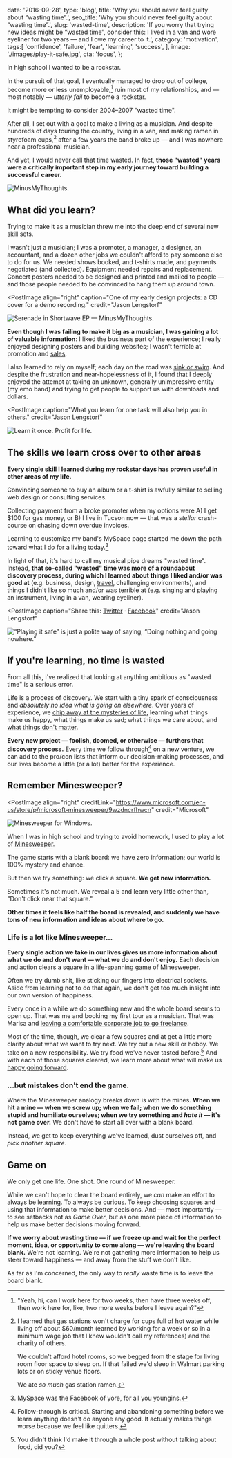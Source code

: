   date: '2016-09-28',
  type: 'blog',
  title: 'Why you should never feel guilty about “wasting time”.',
  seo_title: 'Why you should never feel guilty about “wasting time”.',
  slug: 'wasted-time',
  description: 'If you worry that trying new ideas might be “wasted time”, consider this: I lived in a van and wore eyeliner for two years — and I owe my career to it.',
  category: 'motivation',
  tags:[
    'confidence',
    'failure',
    'fear',
    'learning',
    'success',
  ],
  image: './images/play-it-safe.jpg',
  cta: 'focus',
};

In high school I wanted to be a rockstar.

In the pursuit of that goal, I eventually managed to drop out of college, become more or less unemployable,[^unemployable] ruin most of my relationships, and — most notably — _utterly fail_ to become a rockstar.

[^unemployable]:
    "Yeah, hi, can I work here for two weeks, then have three weeks off, then work here for, like, two more weeks before I leave again?"

It might be tempting to consider 2004–2007 "wasted time".

After all, I set out with a goal to make a living as a musician. And despite hundreds of days touring the country, living in a van, and making ramen in styrofoam cups,[^broke] after a few years the band broke up — and I was nowhere near a professional musician.

[^broke]:
    I learned that gas stations won't charge for cups full of hot water while living off about $60/month (earned by working for a week or so in a minimum wage job that I knew wouldn't call my references) and the charity of others.

    We couldn't afford hotel rooms, so we begged from the stage for living room floor space to sleep on. If that failed we'd sleep in Walmart parking lots or on sticky venue floors.

    We ate _so much_ gas station ramen.

And yet, I would never call that time wasted. In fact, **those "wasted" years were a critically important step in my early journey toward building a successful career.**

<PostImage creditLink="http://tysonvick.com" credit="Tyson Vick">

  ![MinusMyThoughts.](./images/minusmythoughts.jpg)

</PostImage>

## What did you learn?

Trying to make it as a musician threw me into the deep end of several new skill sets.

I wasn't just a musician; I was a promoter, a manager, a designer, an accountant, and a dozen other jobs we couldn't afford to pay someone else to do for us. We needed shows booked, and t-shirts made, and payments negotiated (and collected). Equipment needed repairs and replacement. Concert posters needed to be designed and printed and mailed to people — and those people needed to be convinced to hang them up around town.

<PostImage
  align="right"
  caption="One of my early design projects: a CD cover for a demo recording."
  credit="Jason Lengstorf"
>

  ![Serenade in Shortwave EP — MinusMyThoughts.](./images/serenade-in-shortwave.jpg)

</PostImage>

**Even though I was failing to make it big as a musician, I was gaining a lot of valuable information**: I liked the business part of the experience; I really enjoyed designing posters and building websites; I wasn't terrible at promotion and [sales](https://lengstorf.com/how-to-sell-without-selling).

I also learned to rely on myself; each day on the road was [sink or swim](https://lengstorf.com/set-yourself-on-fire). And despite the frustration and near-hopelessness of it, I found that I deeply enjoyed the attempt at taking an unknown, generally unimpressive entity (my emo band) and trying to get people to support us with downloads and dollars.

<PostImage
  caption="What you learn for one task will also help you in others."
  credit="Jason Lengstorf"
>

  ![Learn it once. Profit for life.](./images/skill-crossover.jpg)

</PostImage>

## The skills we learn cross over to other areas

**Every single skill I learned during my rockstar days has proven useful in other areas of my life.**

Convincing someone to buy an album or a t-shirt is awfully similar to selling web design or consulting services.

Collecting payment from a broke promoter when my options were A) I get $100 for gas money, or B) I live in Tucson now — that was a _stellar_ crash-course on chasing down overdue invoices.

Learning to customize my band's MySpace page started me down the path toward what I do for a living today.[^myspace]

[^myspace]:
    MySpace was the Facebook of yore, for all you youngins.

In light of that, it's hard to call my musical pipe dreams "wasted time". Instead, **that so-called "wasted" time was more of a roundabout discovery process, during which I learned about things I liked and/or was good at** (e.g. business, design, [travel](https://lengstorf.com/remote-work-travel), challenging environments), and things I didn't like so much and/or was terrible at (e.g. singing and playing an instrument, living in a van, wearing eyeliner).

<PostImage
  caption="Share this: <a href='https://twitter.com/intent/retweet?tweet_id=781215427997290496'>Twitter</a> · <a href='https://www.facebook.com/jlengstorf/photos/a.171796939556882.41687.107496345986942/1103492916387275/?type=3&theater'>Facebook</a>"
  credit="Jason Lengstorf"
>

  ![“Playing it safe” is just a polite way of saying, “Doing nothing and going nowhere.”](./images/play-it-safe.jpg)

</PostImage>

## If you're learning, no time is wasted

From all this, I've realized that looking at anything ambitious as "wasted time" is a serious error.

Life is a process of discovery. We start with a tiny spark of consciousness and _absolutely no idea what is going on elsewhere_. Over years of experience, we [chip away at the mysteries of life](https://lengstorf.com/growing-up-vs-growing-older), learning what things make us happy, what things make us sad; what things we care about, and [what things don't matter](https://lengstorf.com/taste-doesnt-matter).

**Every new project — foolish, doomed, or otherwise — furthers that discovery process.** Every time we follow through[^follow-through] on a new venture, we can add to the pro/con lists that inform our decision-making processes, and our lives become a little (or a lot) better for the experience.

[^follow-through]: Follow-through is critical. Starting and abandoning something before we learn anything doesn't do anyone any good. It actually makes things worse because we feel like quitters.

## Remember Minesweeper?

<PostImage
  align="right"
  creditLink="https://www.microsoft.com/en-us/store/p/microsoft-minesweeper/9wzdncrfhwcn"
  credit="Microsoft"
>

  ![Minesweeper for Windows.](./images/minesweeper.jpg)

</PostImage>

When I was in high school and trying to avoid homework, I used to play a lot of [Minesweeper](https://www.microsoft.com/en-us/store/p/microsoft-minesweeper/9wzdncrfhwcn).

The game starts with a blank board: we have zero information; our world is 100% mystery and chance.

But then we try something: we click a square. **We get new information.**

Sometimes it's not much. We reveal a 5 and learn very little other than, "Don't click near that square."

**Other times it feels like half the board is revealed, and suddenly we have tons of new information and ideas about where to go.**

### Life is a lot like Minesweeper...

**Every single action we take in our lives gives us more information about what we do and don't want — what we do and don't enjoy.** Each decision and action clears a square in a life-spanning game of Minesweeper.

Often we try dumb shit, like sticking our fingers into electrical sockets. Aside from learning not to do that again, we don't get too much insight into our own version of happiness.

Every once in a while we do something new and the whole board seems to open up. That was me and booking my first tour as a musician. That was Marisa and [leaving a comfortable corporate job to go freelance](http://thenuschool.com/how-to-get-over-fear/).

Most of the time, though, we clear a few squares and at get a little more clarity about what we want to try next. We try out a new skill or hobby. We take on a new responsibility. We try food we've never tasted before.[^food-reference] And with each of those squares cleared, we learn more about what will make us [happy going forward](https://lengstorf.com/finding-happiness).

[^food-reference]:
    You didn't think I'd make it through a whole post without talking about food, did you?

### ...but mistakes don't end the game.

Where the Minesweeper analogy breaks down is with the mines. **When we hit a mine — when we screw up; when we fail; when we do something stupid and humiliate ourselves; when we try something and _hate it_ — it's not game over.** We don't have to start all over with a blank board.

Instead, we get to keep everything we've learned, dust ourselves off, and _pick another square_.

## Game on

We only get one life. One shot. One round of Minesweeper.

While we can't hope to clear the board entirely, we _can_ make an effort to always be learning. To always be curious. To keep choosing squares and using that information to make better decisions. And — most importantly — to see setbacks not as _Game Over_, but as one more piece of information to help us make better decisions moving forward.

**If we worry about wasting time — if we freeze up and wait for the perfect moment, idea, or opportunity to come along — we're leaving the board blank.** We're not learning. We're not gathering more information to help us steer toward happiness — and away from the stuff we don't like.

As far as I'm concerned, the only way to _really_ waste time is to leave the board blank.
